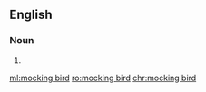 ==English==

===Noun===
{{en-noun}}

# {{alternative form of|mockingbird|lang=en}}

[[ml:mocking bird]]
[[ro:mocking bird]]
[[chr:mocking bird]]